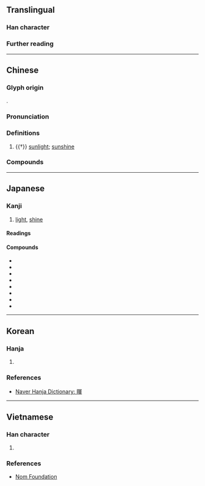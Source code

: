 {{also|晖|日軍}}
{{character info}}

==Translingual==

===Han character===
{{Han char|rn=72|rad=日|as=09|sn=13|four=67056|canj=ABJJ|ids=⿰日軍}}

===Further reading===
{{Han ref|kx=0497.380|dkj=14038|dj=0865.290|hdz=21526.100|uh=6689}}

----

==Chinese==
{{zh-forms|s=晖|alt=睴/𬑕}}

===Glyph origin===
{{Han etym}}
{{Han compound|日|軍|t1=Sun|ls=psc|c1=s|c2=p}}.

===Pronunciation===
{{zh-pron
|m=huī
|c=fai1
|mc=y
|oc=y
|cat=n
}}

===Definitions===
{{head|zh|Han character}}

# {{†}} [[sunlight]]; [[sunshine]]

===Compounds===
{{zh-der|三春暉|吳稚暉|夕暉|夕陽餘暉|寸草春暉|慈暉|斜暉|春暉|暉映:huīyìng|暉暉|朝暉|落暉|餘暉|馳暉|鮑令暉}}

----

==Japanese==

===Kanji===
{{ja-kanji|grade=|rs=日09}}

# [[light]], [[shine]]

====Readings====
{{ja-readings
|goon=き<き<くゐ
|kanon=き<き<くゐ
|kun=かがや-く
}}

====Compounds====
{{der-top|Compounds}}
* {{ja-r|暉暉|きき}}
* {{ja-r|旭暉|きょっき}}
* {{ja-r|國暉|^こっき}}
* {{ja-r|斜暉|しゃき}}
* {{ja-r|清%暉|せい%き}}
* {{ja-r|夕暉|せっき}}
* {{ja-r|朝暉|ちょうき}}
* {{ja-r|落暉|らっき}}
{{der-bottom}}

----

==Korean==

===Hanja===
{{ko-hanja|빛|휘}}

# {{rfdef|ko|sort=日09}}

===References===
* [https://hanja.dict.naver.com/#/entry/ccko/42592e6708374227961c5795c4c2d7ea Naver Hanja Dictionary: 暉]

----

==Vietnamese==

===Han character===
{{vi-readings|hanviet=huy|nom=hoe,huy|rs=日09}}

# {{rfdef|vi|sort=日09}}

===References===
* [http://nomfoundation.org/common/nom_details.php?codepoint=6689 Nom Foundation]